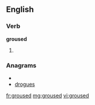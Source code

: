 ==English==

===Verb===
'''groused'''

# {{past of|[[grouse]]}}

===Anagrams===
* {{alphagram|degorsu}}
* [[drogues#English|drogues]]

[[fr:groused]]
[[mg:groused]]
[[vi:groused]]